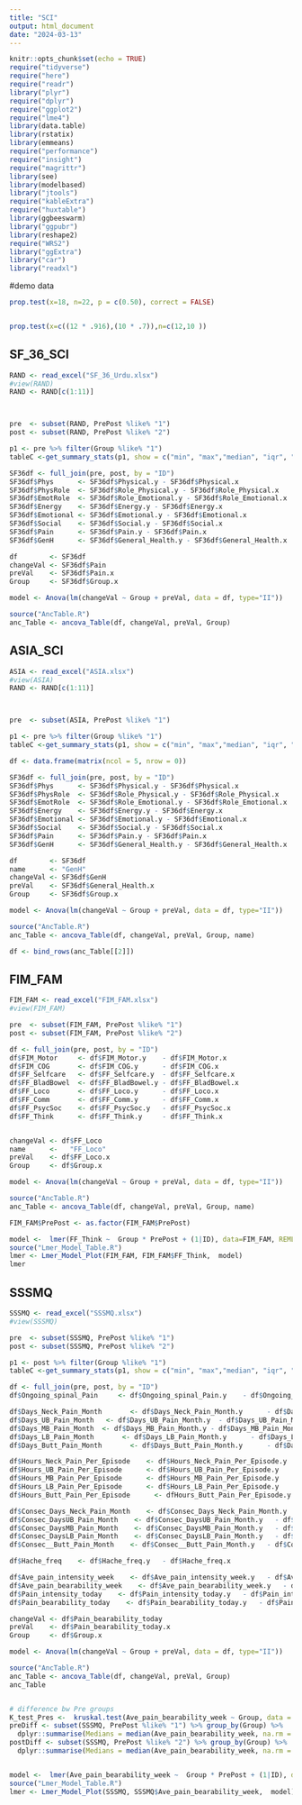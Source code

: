 ```yaml
---
title: "SCI"
output: html_document
date: "2024-03-13"
---
```


```r
knitr::opts_chunk$set(echo = TRUE)
require("tidyverse")
require("here")
require("readr")
library("plyr")
require("dplyr")
require("ggplot2")
require("lme4")
library(data.table)
library(rstatix)
library(emmeans)
require("performance")
require("insight")
require("magrittr")
library(see)
library(modelbased)
library("jtools")
require("kableExtra")
require("huxtable")
library(ggbeeswarm)
library("ggpubr")
library(reshape2)
require("WRS2")
library("ggExtra")
library("car")
library("readxl")


```
#demo data


```r

prop.test(x=18, n=22, p = c(0.50), correct = FALSE)


prop.test(x=c((12 * .916),(10 * .7)),n=c(12,10 )) 

```

## SF_36_SCI

```r

RAND <- read_excel("SF_36_Urdu.xlsx")
#view(RAND)
RAND <- RAND[c(1:11)]



pre  <- subset(RAND, PrePost %like% "1")
post <- subset(RAND, PrePost %like% "2")

p1 <- pre %>% filter(Group %like% "1")
tableC <-get_summary_stats(p1, show = c("min", "max","median", "iqr", "mean", "sd"))

SF36df <- full_join(pre, post, by = "ID")
SF36df$Phys      <- SF36df$Physical.y - SF36df$Physical.x
SF36df$PhysRole  <- SF36df$Role_Physical.y - SF36df$Role_Physical.x
SF36df$EmotRole  <- SF36df$Role_Emotional.y - SF36df$Role_Emotional.x
SF36df$Energy    <- SF36df$Energy.y - SF36df$Energy.x
SF36df$Emotional <- SF36df$Emotional.y - SF36df$Emotional.x
SF36df$Social    <- SF36df$Social.y - SF36df$Social.x
SF36df$Pain      <- SF36df$Pain.y - SF36df$Pain.x
SF36df$GenH      <- SF36df$General_Health.y - SF36df$General_Health.x

df        <- SF36df
changeVal <- SF36df$Pain
preVal    <- SF36df$Pain.x
Group     <- SF36df$Group.x

model <- Anova(lm(changeVal ~ Group + preVal, data = df, type="II"))

source("AncTable.R")
anc_Table <- ancova_Table(df, changeVal, preVal, Group)

```
## ASIA_SCI

```r



ASIA <- read_excel("ASIA.xlsx")
#view(ASIA)
RAND <- RAND[c(1:11)]



pre  <- subset(ASIA, PrePost %like% "1")

p1 <- pre %>% filter(Group %like% "1")
tableC <-get_summary_stats(p1, show = c("min", "max","median", "iqr", "mean", "sd"))

df <- data.frame(matrix(ncol = 5, nrow = 0))

SF36df <- full_join(pre, post, by = "ID")
SF36df$Phys      <- SF36df$Physical.y - SF36df$Physical.x
SF36df$PhysRole  <- SF36df$Role_Physical.y - SF36df$Role_Physical.x
SF36df$EmotRole  <- SF36df$Role_Emotional.y - SF36df$Role_Emotional.x
SF36df$Energy    <- SF36df$Energy.y - SF36df$Energy.x
SF36df$Emotional <- SF36df$Emotional.y - SF36df$Emotional.x
SF36df$Social    <- SF36df$Social.y - SF36df$Social.x
SF36df$Pain      <- SF36df$Pain.y - SF36df$Pain.x
SF36df$GenH      <- SF36df$General_Health.y - SF36df$General_Health.x

df        <- SF36df
name      <- "GenH"
changeVal <- SF36df$GenH
preVal    <- SF36df$General_Health.x
Group     <- SF36df$Group.x

model <- Anova(lm(changeVal ~ Group + preVal, data = df, type="II"))

source("AncTable.R")
anc_Table <- ancova_Table(df, changeVal, preVal, Group, name)

df <- bind_rows(anc_Table[[2]])

```

## FIM_FAM

```r

FIM_FAM <- read_excel("FIM_FAM.xlsx")
#view(FIM_FAM)

pre  <- subset(FIM_FAM, PrePost %like% "1")
post <- subset(FIM_FAM, PrePost %like% "2")

df <- full_join(pre, post, by = "ID")
df$FIM_Motor     <- df$FIM_Motor.y    - df$FIM_Motor.x
df$FIM_COG       <- df$FIM_COG.y      - df$FIM_COG.x
df$FF_Selfcare   <- df$FF_Selfcare.y  - df$FF_Selfcare.x
df$FF_BladBowel  <- df$FF_BladBowel.y - df$FF_BladBowel.x
df$FF_Loco       <- df$FF_Loco.y      - df$FF_Loco.x
df$FF_Comm       <- df$FF_Comm.y      - df$FF_Comm.x
df$FF_PsycSoc    <- df$FF_PsycSoc.y   - df$FF_PsycSoc.x
df$FF_Think      <- df$FF_Think.y     - df$FF_Think.x


changeVal <- df$FF_Loco
name      <-   "FF_Loco"
preVal    <- df$FF_Loco.x
Group     <- df$Group.x

model <- Anova(lm(changeVal ~ Group + preVal, data = df, type="II"))

source("AncTable.R")
anc_Table <- ancova_Table(df, changeVal, preVal, Group, name)

FIM_FAM$PrePost <- as.factor(FIM_FAM$PrePost)

model <-  lmer(FF_Think ~  Group * PrePost + (1|ID), data=FIM_FAM, REML=T, control = lmerControl(optimizer ="Nelder_Mead"))
source("Lmer_Model_Table.R")
lmer <- Lmer_Model_Plot(FIM_FAM, FIM_FAM$FF_Think,  model)
lmer
```


## SSSMQ

```r

SSSMQ <- read_excel("SSSMQ.xlsx")
#view(SSSMQ)

pre  <- subset(SSSMQ, PrePost %like% "1")
post <- subset(SSSMQ, PrePost %like% "2")

p1 <- post %>% filter(Group %like% "1")
tableC <-get_summary_stats(p1, show = c("min", "max","median", "iqr", "mean", "sd"))

df <- full_join(pre, post, by = "ID")
df$Ongoing_spinal_Pain     <- df$Ongoing_spinal_Pain.y    - df$Ongoing_spinal_Pain.x

df$Days_Neck_Pain_Month       <- df$Days_Neck_Pain_Month.y      - df$Days_Neck_Pain_Month.x
df$Days_UB_Pain_Month   <- df$Days_UB_Pain_Month.y  - df$Days_UB_Pain_Month.x
df$Days_MB_Pain_Month  <- df$Days_MB_Pain_Month.y - df$Days_MB_Pain_Month.x
df$Days_LB_Pain_Month       <- df$Days_LB_Pain_Month.y      - df$Days_LB_Pain_Month.x
df$Days_Butt_Pain_Month       <- df$Days_Butt_Pain_Month.y      - df$Days_Butt_Pain_Month.x

df$Hours_Neck_Pain_Per_Episode    <- df$Hours_Neck_Pain_Per_Episode.y   - df$Hours_Neck_Pain_Per_Episode.x
df$Hours_UB_Pain_Per_Episode      <- df$Hours_UB_Pain_Per_Episode.y     - df$Hours_UB_Pain_Per_Episode.x
df$Hours_MB_Pain_Per_Episode      <- df$Hours_MB_Pain_Per_Episode.y     - df$Hours_MB_Pain_Per_Episode.x
df$Hours_LB_Pain_Per_Episode      <- df$Hours_LB_Pain_Per_Episode.y     - df$Hours_LB_Pain_Per_Episode.x
df$Hours_Butt_Pain_Per_Episode      <- dfHours_Butt_Pain_Per_Episode.y     - df$Hours_Butt_Pain_Per_Episode.x

df$Consec_Days_Neck_Pain_Month    <- df$Consec_Days_Neck_Pain_Month.y   - df$Consec_Days_Neck_Pain_Month.x
df$Consec_DaysUB_Pain_Month    <- df$Consec_DaysUB_Pain_Month.y   - df$Consec_DaysUB_Pain_Month.x
df$Consec_DaysMB_Pain_Month    <- df$Consec_DaysMB_Pain_Month.y   - df$Consec_DaysMB_Pain_Month.x
df$Consec_DaysLB_Pain_Month    <- df$Consec_DaysLB_Pain_Month.y   - df$Consec_DaysLB_Pain_Month.x
df$Consec__Butt_Pain_Month    <- df$Consec__Butt_Pain_Month.y   - df$Consec__Butt_Pain_Month.x

df$Hache_freq    <- df$Hache_freq.y   - df$Hache_freq.x

df$Ave_pain_intensity_week    <- df$Ave_pain_intensity_week.y   - df$Ave_pain_intensity_week.x
df$Ave_pain_bearability_week    <- df$Ave_pain_bearability_week.y   - df$Ave_pain_bearability_week.x
df$Pain_intensity_today    <- df$Pain_intensity_today.y   - df$Pain_intensity_today.x
df$Pain_bearability_today    <- df$Pain_bearability_today.y   - df$Pain_bearability_today.x

changeVal <- df$Pain_bearability_today
preVal    <- df$Pain_bearability_today.x
Group     <- df$Group.x

model <- Anova(lm(changeVal ~ Group + preVal, data = df, type="II"))

source("AncTable.R")
anc_Table <- ancova_Table(df, changeVal, preVal, Group)
anc_Table


# difference bw Pre groups
K_test_Pres <-  kruskal.test(Ave_pain_bearability_week ~ Group, data = subset(SSSMQ, PrePost %like% "1"))
preDiff <- subset(SSSMQ, PrePost %like% "1") %>% group_by(Group) %>%
  dplyr::summarise(Medians = median(Ave_pain_bearability_week, na.rm = T), Mean = mean(Ave_pain_bearability_week, na.rm = T), SD = sd(Ave_pain_bearability_week, na.rm = T))
postDiff <- subset(SSSMQ, PrePost %like% "2") %>% group_by(Group) %>%
  dplyr::summarise(Medians = median(Ave_pain_bearability_week, na.rm = T), Mean = mean(Ave_pain_bearability_week, na.rm = T), SD = sd(Ave_pain_bearability_week, na.rm = T))


model <-  lmer(Ave_pain_bearability_week ~  Group * PrePost + (1|ID), data=SSSMQ, REML=T, control = lmerControl(optimizer ="Nelder_Mead"))
source("Lmer_Model_Table.R")
lmer <- Lmer_Model_Plot(SSSMQ, SSSMQ$Ave_pain_bearability_week,  model)




```